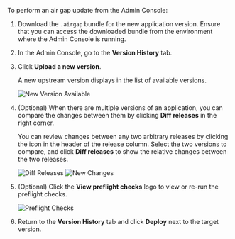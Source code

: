 To perform an air gap update from the Admin Console:

1. Download the `.airgap` bundle for the new application version. Ensure that you can access the downloaded bundle from the environment where the Admin Console is running.
1. In the Admin Console, go to the **Version History** tab.
1. Click **Upload a new version**.

   A new upstream version displays in the list of available versions.

   ![New Version Available](/images/new-version-available.png)

1. (Optional) When there are multiple versions of an application, you can compare
the changes between them by clicking **Diff releases** in the right corner.

   You can review changes between any two arbitrary releases by clicking the icon in the header
   of the release column. Select the two versions to compare, and click **Diff releases**
   to show the relative changes between the two releases.

   ![Diff Releases](/images/diff-releases.png)
   ![New Changes](/images/new-changes.png)

1. (Optional) Click the **View preflight checks** logo to view or re-run the preflight checks.

   ![Preflight Checks](/images/preflight-checks.png)

1. Return to the **Version History** tab and click **Deploy** next to the target version.